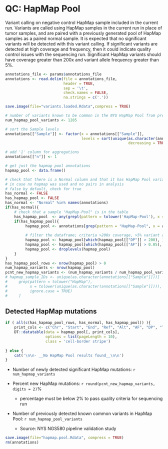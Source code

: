 # QC: HapMap Pool 

Variant calling on negative control HapMap sample included in the current run. Variants are called using HapMap samples in the current run in place of tumor samples, and are paired with a previously generated pool of HapMap samples as a paired normal sample. It is expected that no significant variants will be detected with this variant calling. If significant variants are detected at high coverage and frequency, then it could indicate quality control issues with the sequencing run. Significant HapMap variants should have coverage greater than 200x and variant allele frequency greater than 5%.

```r
annotations_file <- params$annotations_file
annotations <- read.delim(file = annotations_file, 
                          header = TRUE, 
                          sep = '\t', 
                          check.names = FALSE, 
                          na.strings = c('.'))

save.image(file="variants.loaded.Rdata",compress = TRUE)

# number of variants known to be common in the NYU HapMap Pool from previous studies
num_hapmap_pool_variants <- 1285

# sort the Sample levels
annotations[["Sample"]] <- factor(x = annotations[["Sample"]], 
                                  levels = sort(unique(as.character(annotations[["Sample"]]), 
                                                       decreasing = TRUE)))

# add '1' column for aggregations
annotations[["n"]] <- 1

# get just the hapmap pool annotations
hapmap_pool <- data.frame()

# check that there is a Normal column and that it has HapMap Pool variants; 
# in case no hapmap was used and no pairs in analysis
# false by default, check for true
has_normal <- FALSE
has_hapmap_pool <- FALSE
has_normal <- "Normal" %in% names(annotations)
if(has_normal){
    # check that a sample "HapMap-Pool" is in the table
    has_hapmap_pool  <- any(grepl(pattern = tolower('HapMap-Pool'), x = tolower(as.character(annotations[["Normal"]]))))
    if(has_hapmap_pool){
         hapmap_pool <- annotations[grep(pattern = "HapMap-Pool", x = annotations[["Normal"]]), ]
         
         # filter the dataframe; criteria >200x coverage, >5% variant allele frequency
         hapmap_pool <- hapmap_pool[which(hapmap_pool[["DP"]] > 200), ]
         hapmap_pool <- hapmap_pool[which(hapmap_pool[["AF"]] > 0.05), ]
         hapmap_pool <- droplevels(hapmap_pool)
    }
}
has_hapmap_pool_rows <- nrow(hapmap_pool) > 0
num_hapmap_variants <- nrow(hapmap_pool)
pcnt_new_hapmap_variants <- (num_hapmap_variants / num_hapmap_pool_variants) * 100
# hapmap_sample_IDs <- unique(as.character(annotations[["Sample"]]))[
#     grep(pattern = tolower("HapMap"), 
#          x = tolower(unique(as.character(annotations[["Sample"]]))), 
#          ignore.case = TRUE)
#     ]

```

## Detected HapMap mutations

```r
if ( all(c(has_hapmap_pool_rows, has_normal, has_hapmap_pool)) ){
    print_cols <- c("Chr", "Start", "End", "Ref", "Alt", "AF", "DP", "Tumor", "Normal")
    DT::datatable(data = hapmap_pool[, print_cols],
                  options = list(pageLength = 10),
                  class = 'cell-border stripe')
    
} else {
    cat('\n\n- __No HapMap Pool results found__\n\n')
}

```

- Number of newly detected significant HapMap mutations: `r num_hapmap_variants`

- Percent new HapMap mutations: `r round(pcnt_new_hapmap_variants, digits = 2)`%

  - percentage must be below 2% to pass quality criteria for sequencing run

- Number of previously detected known common variants in HapMap Pool: `r num_hapmap_pool_variants`
  
  - Source: NYS NGS580 pipeline validation study

```r
save.image(file="hapmap.pool.Rdata", compress = TRUE)
rm(annotations)
```